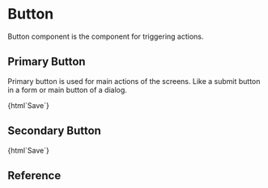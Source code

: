 

<Meta
  title="Components/Button"
  component="gr-button"
/>

# Button

Button component is the component for triggering actions.

## Primary Button

Primary button is used for main actions of the screens. Like a submit button in a form or main button of a dialog.

<Canvas>
  <Story name="Primary Button">
    {html`<gr-button>Save</gr-button>`}
  </Story>
</Canvas>

## Secondary Button

<Canvas>
  <Story name="Secondary Button">
    {html`<gr-button variabt="secondary">Save</gr-button>`}
  </Story>
</Canvas>

## Reference

<ArgsTable of="gr-button" />
